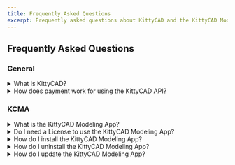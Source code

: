 ```yaml
---
title: Frequently Asked Questions
excerpt: Frequently asked questions about KittyCAD and the KittyCAD Modeling App.
---
```


## Frequently Asked Questions

### General

<details>
  <summary>What is KittyCAD?</summary>

    KittyCAD is an infrastructure company that is building a platform for the future of design and manufacturing. Check out our current products, the [design API](https://kittycad.io/design-api), the [modeling app](https://kittycad.io/geometry-engine), and the [GLTF Format extension](https://kittycad.io/gltf-format-extension).

</details>

<details>
  <summary>How does payment work for using the KittyCAD API?</summary>

    All POST API commands are $0.50 per minute. All calls are rounded up to a minute if they are not a full minute. After a minute, it is $0.50 per each additional minute. All APIs from the KittyCAD Modeling App are free during the alpha phase.

</details>

### KCMA

<details>
    <summary>What is the KittyCAD Modeling App?</summary>

    The KittyCAD Modeling App (KCMA) is an open-source CAD modeling software that blends the power of code-CAD applications with traditional CAD software workstlyles. KCMA is built on top of the [KittyCAD Geometry Engine](https://kittycad.io/geometry-engine).

</details>

<details>
  <summary>Do I need a License to use the KittyCAD Modeling App? </summary>

    No, you do not need a license like traditional CAD software. To use KCMA, simply visit our [download page](https://kittycad.io/modeling-app/download) and download the appropriate application for your OS. Start modeling right now.

</details>

<details>
    <summary>How do I install the KittyCAD Modeling App?</summary>
    
    To install the KittyCAD Modeling App (KCMA), visit our [download page](https://kittycad.io/modeling-app/download) and download the appropriate application for your OS. Once downloaded, click on the download file and install the application.

</details>

<details>
    <summary>How do I uninstall the KittyCAD Modeling App?</summary>
    
    To uninstall the KittyCAD Modeling App (KCMA), simply delete the application from your computer. If you are on Windows, you can uninstall the application from the Control Panel.

</details>

<details>
    <summary>How do I update the KittyCAD Modeling App?</summary>
    
    If you already have KCMA downloaded on your computer, you should be prompted the next time you open the application to update to the newest version. If you do not get prompted, visit the [download page](https://kittycad.io/modeling-app/download) and download the newest version of KCMA. This will overwrite the old version.

</details>